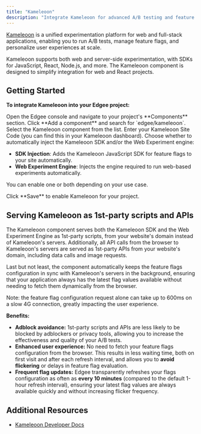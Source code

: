 ```yaml
---
title: "Kameleoon"
description: "Integrate Kameleoon for advanced A/B testing and feature experimentation on web applications."
---
```



<EdgeeSdk />

[Kameleoon](https://www.kameleoon.com) is a unified experimentation platform for web and full-stack applications, enabling you to run A/B tests, manage feature flags, and personalize user experiences at scale.

<Info>
Kameleoon supports both web and server-side experimentation, with SDKs for JavaScript, React, Node.js, and more.
The Kameleoon component is designed to simplify integration for web and React projects.
</Info>

## Getting Started

**To integrate Kameleoon into your Edgee project:**

<Steps>

<Step title="Open the Edgee Console">
Open the Edgee console and navigate to your project's **Components** section.
</Step>

<Step title="Add the Kameleoon Component">
Click **Add a component** and search for `edgee/kameleoon`. Select the Kameleoon component from the list.
</Step>

<Step title="Set your Kameleoon Site Code">
Enter your Kameleoon Site Code (you can find this in your Kameleoon dashboard).
</Step>

<Step title="Configure SDK and Web Experiment Engine Injection">
Choose whether to automatically inject the Kameleoon SDK and/or the Web Experiment engine:

- **SDK Injection**: Adds the Kameleoon JavaScript SDK for feature flags to your site automatically.
- **Web Experiment Engine**: Injects the engine required to run web-based experiments automatically.

You can enable one or both depending on your use case.
</Step>

<Step title="Save the component">
Click **Save** to enable Kameleoon for your project.
</Step>

</Steps>

## Serving Kameleoon as 1st-party scripts and APIs

The Kameleoon component serves both the Kameleoon SDK and the Web Experiment Engine as 1st-party scripts,
from your website's domain instead of Kameleoon's servers.
Additionally, all API calls from the browser to Kameleoon's servers are served as 1st-party APIs from your website's domain,
including data calls and image requests.

Last but not least, the component automatically keeps the feature flags configuration in sync with Kameleoon's servers in the background,
ensuring that your application always has the latest flag values available without needing to fetch them dynamically from the browser.

Note: the feature flag configuration request alone can take up to 600ms on a slow 4G connection, greatly impacting the user experience.

**Benefits:**
- **Adblock avoidance:** 1st-party scripts and APIs are less likely to be blocked by adblockers or privacy tools,
allowing you to increase the effectiveness and quality of your A/B tests.
- **Enhanced user experience:** No need to fetch your feature flags configuration from the browser.
This results in less waiting time, both on first visit and after each refresh interval,
and allows you to **avoid flickering** or delays in feature flag evaluation.
- **Frequent flag updates:** Edgee transparently refreshes your flags configuration as often as **every 10 minutes** (compared to the default 1-hour refresh interval),
ensuring your latest flag values are always available quickly and without increasing flicker frequency.

## Additional Resources

- [Kameleoon Developer Docs](https://developers.kameleoon.com/)